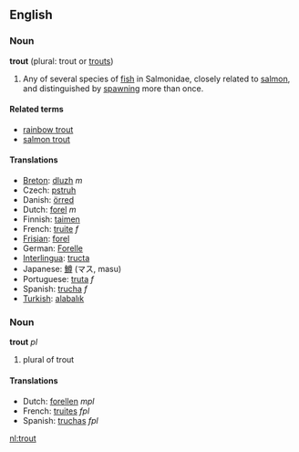 ==English==
=== Noun ===
'''trout''' (plural: trout or [[trouts]])

#Any of several species of [[fish]] in Salmonidae, closely related to [[salmon]], and distinguished by [[spawn]]ing more than once.

==== Related terms ====
*[[rainbow trout]]
*[[salmon trout]]

==== Translations ====
*[[Breton]]: [[dluzh]] ''m''
*Czech: [[pstruh]]
*Danish: [[örred]]
*Dutch: [[forel]] ''m''
*Finnish: [[taimen]]
*French: [[truite]] ''f''
*[[Frisian]]: [[forel]]
*German: [[Forelle]]
*[[Interlingua]]: [[tructa]]
*Japanese: [[鱒]] (マス, masu)
*Portuguese: [[truta]] ''f''
*Spanish: [[trucha]] ''f''
*[[Turkish]]: [[alabalık]]

=== Noun ===
'''trout''' ''pl''

# plural of trout

==== Translations ====
*Dutch: [[forellen]] ''mpl''
*French: [[truites]] ''fpl''
*Spanish: [[truchas]] ''fpl''

[[nl:trout]]
